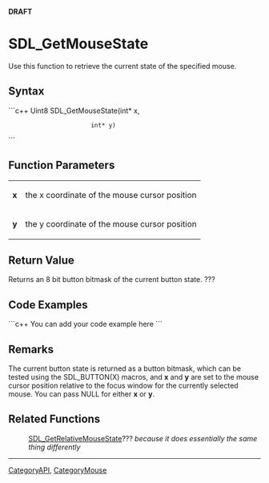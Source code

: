 <!-- pragma section-numbers off -->
<!-- pragma disable-camelcase -->
'''DRAFT'''

= SDL_GetMouseState =
Use this function to retrieve the current state of the specified mouse.


== Syntax ==
```c++
Uint8 SDL_GetMouseState(int* x,
                        int* y)
```

== Function Parameters ==
{|
|'''x'''
|the x coordinate of the mouse cursor position
|-
|'''y'''
|the y coordinate of the mouse cursor position
|}

== Return Value ==
Returns an 8 bit button bitmask of the current button state. ???

== Code Examples ==
```c++
You can add your code example here
```

== Remarks ==
The current button state is returned as a button bitmask, which can be tested using the SDL_BUTTON(X) macros, and '''x''' and '''y''' are set to the mouse cursor position relative to the focus window for the currently selected mouse. You can pass NULL for either '''x''' or '''y'''. 

== Related Functions ==
:[[SDL_GetRelativeMouseState]]??? ''because it does essentially the same thing differently''
----
[[CategoryAPI]], [[CategoryMouse]]
